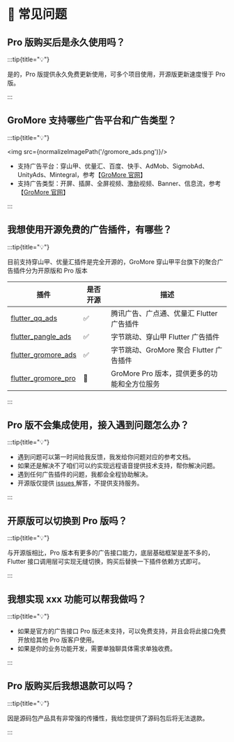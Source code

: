 
# 🙋 常见问题

## Pro 版购买后是永久使用吗？

:::tip{title="💡"}

是的，Pro 版提供永久免费更新使用，可多个项目使用，开源版更新速度慢于 Pro 版。

:::

## GroMore 支持哪些广告平台和广告类型？

:::tip{title="💡"}

<img src={normalizeImagePath('/gromore_ads.png')}/>

- 支持广告平台：穿山甲、优量汇、百度、快手、AdMob、SigmobAd、UnityAds、Mintegral，参考【[GroMore 官网](https://www.csjplatform.com/gromore)】
- 支持广告类型：开屏、插屏、全屏视频、激励视频、Banner、信息流，参考【[GroMore 官网](https://www.csjplatform.com/basic-monetization)】


:::

## 我想使用开源免费的广告插件，有哪些？

:::tip{title="💡"}

目前支持穿山甲、优量汇插件是完全开源的，GroMore 穿山甲平台旗下的聚合广告插件分为开原版和 Pro 版本

|插件| 是否开源|描述|
|-|-|-|
|[flutter_qq_ads](https://github.com/FlutterAds/flutter_qq_ads)|✅|腾讯广告、广点通、优量汇 Flutter 广告插件|
|[flutter_pangle_ads](https://github.com/FlutterAds/flutter_pangle_ads)|✅|字节跳动、穿山甲 Flutter 广告插件|
|[flutter_gromore_ads](https://github.com/FlutterAds/flutter_gromore_ads)|✅| 字节跳动、GroMore 聚合 Flutter 广告插件|
|[flutter_gromore_pro](https://flutterads.github.io/site/)|🚀|GroMore  Pro 版本，提供更多的功能和全方位服务|

:::

## Pro 版不会集成使用，接入遇到问题怎么办？

:::tip{title="💡"}

- 遇到问题可以第一时间给我反馈，我发给你问题对应的参考文档。
- 如果还是解决不了咱们可以约实现远程语音提供技术支持，帮你解决问题。
- 遇到任何广告插件的问题，我都会全程协助解决。
- 开源版仅提供 [issues ](https://github.com/FlutterAds/flutter_gromore_ads/issues)解答，不提供支持服务。

:::

## 开原版可以切换到 Pro 版吗？

:::tip{title="💡"}

与开源版相比，Pro 版本有更多的广告接口能力，底层基础框架是差不多的，Flutter 接口调用层可实现无缝切换，购买后替换一下插件依赖方式即可。

:::

## 我想实现 xxx 功能可以帮我做吗？

:::tip{title="💡"}

- 如果是官方的广告接口 Pro 版还未支持，可以免费支持，并且会将此接口免费开放给其他 Pro 版客户使用。
- 如果是你的业务功能开发，需要单独聊具体需求单独收费。

:::

## Pro 版购买后我想退款可以吗？

:::tip{title="💡"}

因是源码包产品具有非常强的传播性，我给您提供了源码包后将无法退款。

:::